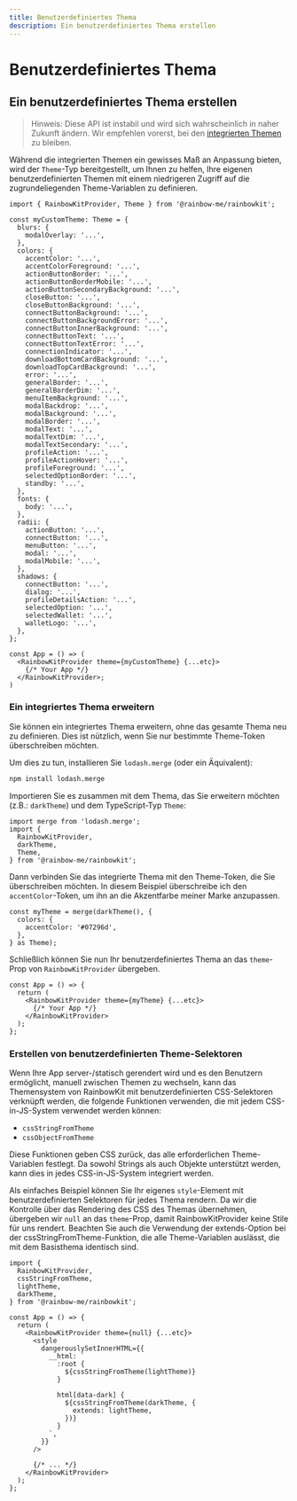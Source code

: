 ```yaml
---
title: Benutzerdefiniertes Thema
description: Ein benutzerdefiniertes Thema erstellen
---
```


# Benutzerdefiniertes Thema

## Ein benutzerdefiniertes Thema erstellen

> Hinweis: Diese API ist instabil und wird sich wahrscheinlich
> in naher Zukunft ändern. Wir empfehlen vorerst, bei den [integrierten Themen](/docs/theming) zu bleiben.

Während die integrierten Themen ein gewisses Maß an Anpassung bieten, wird der `Theme`-Typ bereitgestellt, um Ihnen zu helfen, Ihre eigenen benutzerdefinierten Themen mit einem niedrigeren Zugriff auf die zugrundeliegenden Theme-Variablen zu definieren.

```tsx
import { RainbowKitProvider, Theme } from '@rainbow-me/rainbowkit';

const myCustomTheme: Theme = {
  blurs: {
    modalOverlay: '...',
  },
  colors: {
    accentColor: '...',
    accentColorForeground: '...',
    actionButtonBorder: '...',
    actionButtonBorderMobile: '...',
    actionButtonSecondaryBackground: '...',
    closeButton: '...',
    closeButtonBackground: '...',
    connectButtonBackground: '...',
    connectButtonBackgroundError: '...',
    connectButtonInnerBackground: '...',
    connectButtonText: '...',
    connectButtonTextError: '...',
    connectionIndicator: '...',
    downloadBottomCardBackground: '...',
    downloadTopCardBackground: '...',
    error: '...',
    generalBorder: '...',
    generalBorderDim: '...',
    menuItemBackground: '...',
    modalBackdrop: '...',
    modalBackground: '...',
    modalBorder: '...',
    modalText: '...',
    modalTextDim: '...',
    modalTextSecondary: '...',
    profileAction: '...',
    profileActionHover: '...',
    profileForeground: '...',
    selectedOptionBorder: '...',
    standby: '...',
  },
  fonts: {
    body: '...',
  },
  radii: {
    actionButton: '...',
    connectButton: '...',
    menuButton: '...',
    modal: '...',
    modalMobile: '...',
  },
  shadows: {
    connectButton: '...',
    dialog: '...',
    profileDetailsAction: '...',
    selectedOption: '...',
    selectedWallet: '...',
    walletLogo: '...',
  },
};

const App = () => (
  <RainbowKitProvider theme={myCustomTheme} {...etc}>
    {/* Your App */}
  </RainbowKitProvider>;
)
```

### Ein integriertes Thema erweitern

Sie können ein integriertes Thema erweitern, ohne das gesamte Thema neu zu definieren. Dies ist nützlich, wenn Sie nur bestimmte Theme-Token überschreiben möchten.

Um dies zu tun, installieren Sie `lodash.merge` (oder ein Äquivalent):

```bash
npm install lodash.merge
```

Importieren Sie es zusammen mit dem Thema, das Sie erweitern möchten (z.B.: `darkTheme`) und dem TypeScript-Typ `Theme`:

```tsx
import merge from 'lodash.merge';
import {
  RainbowKitProvider,
  darkTheme,
  Theme,
} from '@rainbow-me/rainbowkit';
```

Dann verbinden Sie das integrierte Thema mit den Theme-Token, die Sie überschreiben möchten. In diesem Beispiel überschreibe ich den `accentColor`-Token, um ihn an die Akzentfarbe meiner Marke anzupassen.

```tsx
const myTheme = merge(darkTheme(), {
  colors: {
    accentColor: '#07296d',
  },
} as Theme);
```

Schließlich können Sie nun Ihr benutzerdefiniertes Thema an das `theme`-Prop von `RainbowKitProvider` übergeben.

```tsx
const App = () => {
  return (
    <RainbowKitProvider theme={myTheme} {...etc}>
      {/* Your App */}
    </RainbowKitProvider>
  );
};
```

### Erstellen von benutzerdefinierten Theme-Selektoren

Wenn Ihre App server-/statisch gerendert wird und es den Benutzern ermöglicht, manuell zwischen Themen zu wechseln, kann das Themensystem von RainbowKit mit benutzerdefinierten CSS-Selektoren verknüpft werden, die folgende Funktionen verwenden, die mit jedem CSS-in-JS-System verwendet werden können:

- `cssStringFromTheme`
- `cssObjectFromTheme`

Diese Funktionen geben CSS zurück, das alle erforderlichen Theme-Variablen festlegt. Da sowohl Strings als auch Objekte unterstützt werden, kann dies in jedes CSS-in-JS-System integriert werden.

Als einfaches Beispiel können Sie Ihr eigenes `style`-Element mit benutzerdefinierten Selektoren für jedes Thema rendern. Da wir die Kontrolle über das Rendering des CSS des Themas übernehmen, übergeben wir `null` an das `theme`-Prop, damit RainbowKitProvider keine Stile für uns rendert. Beachten Sie auch die Verwendung der extends-Option bei der cssStringFromTheme-Funktion, die alle Theme-Variablen auslässt, die mit dem Basisthema identisch sind.

```tsx
import {
  RainbowKitProvider,
  cssStringFromTheme,
  lightTheme,
  darkTheme,
} from '@rainbow-me/rainbowkit';

const App = () => {
  return (
    <RainbowKitProvider theme={null} {...etc}>
      <style
        dangerouslySetInnerHTML={{
          __html: `
            :root {
              ${cssStringFromTheme(lightTheme)}
            }

            html[data-dark] {
              ${cssStringFromTheme(darkTheme, {
                extends: lightTheme,
              })}
            }
          `,
        }}
      />

      {/* ... */}
    </RainbowKitProvider>
  );
};
```
